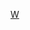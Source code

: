 {{Userbox
|border-c=#ea1700
|border-s=1
|id-c=#EB192D
|id-fc=white
|id-s=12
|id-lh=1.4em
|id=<span style="font-size:14px"><span style="text-shadow:2px 2px 1px #F8B946">渣</span>&ensp;<span style="text-shadow:2px 2px 1px #F8B946">浪</span><br><span style="text-shadow:2px 2px 1px #F8B946">夹</span>&ensp;<span style="text-shadow:2px 2px 1px #F8B946">博<span></span>
|info-c=#f0d595
|info-fc=#151515
|info-s=10
|info=這個用戶厭惡'''[[新浪微博]]'''，並對它的言論審查和封号行為表示不滿。
|nocat={{nocat|}}
|usercategory=厭惡新浪微博的維基人
}}<noinclude>{{clear2}}{{自动分类|厭惡新浪微博的維基人}}

[[Category:软件用户框模板|W]]</noinclude>